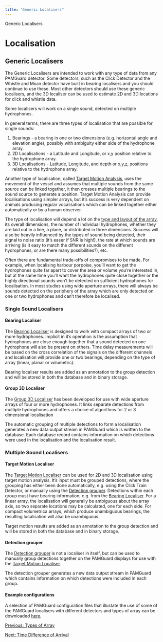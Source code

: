 ```yaml
---
title: "Generic Localisers"
---
```

 Generic Localisers 

Localisation
============

Generic Localisers
------------------

  

The Generic Localisers are intended to work with any type of data from any PAMGuard detector. Some detectors, such as the Click Detector and the Whistle and Moan detector have built in bearing localisers and you should continue to use these. Most other detectors should use these generic localisers, and the 3D localiser can be used to estimate 2D and 3D locations for click and whistle data.

Some localisers will work on a single sound, detected on multiple hydrophones.

In general terms, there are three types of localisation that are possible for single sounds:  

1.  Bearings - a bearing in one or two dimensions (e.g. horizontal angle and elevation angle), possibly with ambiguity either side of the hydrophone array.
2.  2D Localisations - a Latitude and Longitude, or x,y position relative to the hydrophone array.
3.  3D Localisations - Latitude, Longitude, and depth or x,y,z, positions relative to the hydrophone array.

Another type of localisation, called [Target Motion Analysis](../targetmotion/docs/targetmotion_overview.html), uses the movement of the vessel and assumes that multiple sounds from the same source can be linked together, it then crosses multiple bearings to the sound source to generate a position. Target Motion Analysis can provide localisations using simpler arrays, but it's success is very dependent on animals producing regular vocalisations which can be linked together either automatically or by a human observer.

The type of localisation will depend a lot on the [type and layout of the array](localisation_arrays.html), its overall dimensions, the number of individual hydrophones, whether they are laid out in a line, a plane, or distributed in three dimensions. Success will also be heavily influenced by the types of sound being detected, their signal to noise ratio (it's easer if SNR is high!), the rate at which sounds are arriving (is it easy to match the different sounds on the different hydrophones, or are there many possibilities?), etc.

Often there are fundamental trade-offs of compromises to be made. For example, when localising harbour porpoise, you'll want to get the hydrophones quite far apart to cover the area or volume you're interested in, but at the same time you'll want the hydrophones quite close together or the highly directional sounds won't be detected on sufficient hydrophones for localisation. In most studies using wide aperture arrays, there will always be sounds detected on the periphery of the array which are only detected on one or two hydrophones and can't therefore be localised.

### Single Sound Localisers

#### Bearing Localiser

The [Bearing Localiser](../bearingLocaliser/docs/BL_Overview.html) is designed to work with compact arrays of two or more hydrophones. Implicit in it's operation is the assumption that hydrophones are close enough together that a sound detected on one hydrophone will also be present on others. Time delay measurements will be based on the cross correlation of the signals on the different channels and localisation will provide one or two bearings, depending on the type of array (linear, planar or volumetric).

Bearing localiser results are added as an annotation to the group detection and will be stored in both the database and in binary storage.

#### Group 3D Localiser

The [Group 3D Localiser](../group3d/docs/3doverview.html) has been developed for use with wide aperture arrays of four or more hydrophones. It links separate detections from multiple hydrophones and offers a choice of algorithms for 2 or 3 dimensional localisation

The automatic grouping of multiple detections to form a localisation generates a new data output stream in PAMGuard which is written to the database. Each database record contains information on which detections were used in the localisation and the localisation result.

### Multiple Sound Localisers

#### Target Motion Localiser

The [Target Motion Localiser](../targetmotion/docs/targetmotion_overview.html) can be used for 2D and 3D localisation using target motion analysis. It's input must be grouped detections, where the grouping has either been done automatically, e.g. using the Click Train Detector, or manually using the [Detection grouper](../detectiongroup/docs/dglocaliser.html). Detections within each group must have bearing information, e.g. from the [Bearing Localiser](../bearingLocaliser/docs/BL_Overview.html). For a linear array, the localisation will generally be ambiguous about the array axis, so two separate locations may be calculated, one for each side. For compact volumetrica arrays, which produce unambiguous bearings, the resulting localisation will also be unambiguous.

Target motion results are added as an annotation to the group detection and will be stored in both the database and in binary storage.

#### Detection grouper

The [Detection grouper](../detectiongroup/docs/dglocaliser.html) is not a localiser in itself, but can be used to manually group detections together on the PAMGuard displays for use with the [Target Motion Localiser](../targetmotion/docs/targetmotion_overview.html).

The detection grouper generates a new data output stream in PAMGuard which contains information on which detections were included in each group.

#### Example configurations

A selection of PAMGuard configuration files that illustate the use of some of the PAMGuard localisers with different detectors and types of array can be downloaded [here](http://www.pamguard.org/downloads.php?cat_id=3).

  
  

[Previous: Types of Array](localisation_arrays.html)

[Next: Time Difference of Arrival](localisation_tdoa.html)